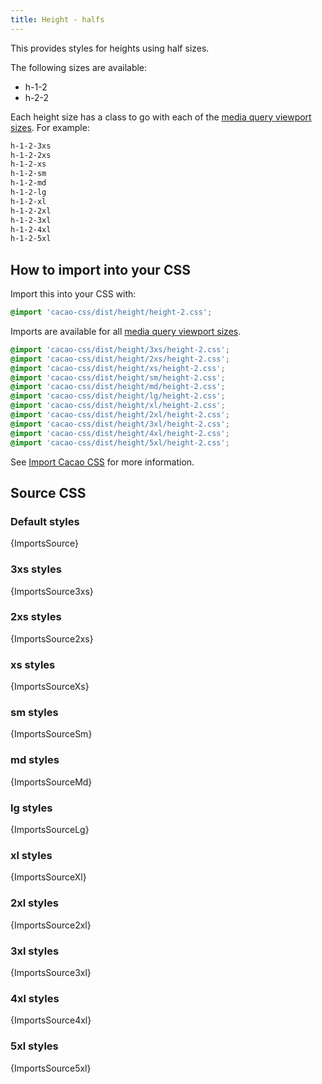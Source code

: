 ```yaml
---
title: Height - halfs
---
```


This provides styles for heights using half sizes.

The following sizes are available:

- h-1-2
- h-2-2

Each height size has a class to go with each of the [media query viewport sizes](/styles/media#viewport-media-queries). For example:

```css
h-1-2-3xs
h-1-2-2xs
h-1-2-xs
h-1-2-sm
h-1-2-md
h-1-2-lg
h-1-2-xl
h-1-2-2xl
h-1-2-3xl
h-1-2-4xl
h-1-2-5xl
```

## How to import into your CSS

Import this into your CSS with:

```css
@import 'cacao-css/dist/height/height-2.css';
```

Imports are available for all [media query viewport sizes](/styles/media#viewport-media-queries).

```css
@import 'cacao-css/dist/height/3xs/height-2.css';
@import 'cacao-css/dist/height/2xs/height-2.css';
@import 'cacao-css/dist/height/xs/height-2.css';
@import 'cacao-css/dist/height/sm/height-2.css';
@import 'cacao-css/dist/height/md/height-2.css';
@import 'cacao-css/dist/height/lg/height-2.css';
@import 'cacao-css/dist/height/xl/height-2.css';
@import 'cacao-css/dist/height/2xl/height-2.css';
@import 'cacao-css/dist/height/3xl/height-2.css';
@import 'cacao-css/dist/height/4xl/height-2.css';
@import 'cacao-css/dist/height/5xl/height-2.css';
```

See [Import Cacao CSS](/import) for more information.

## Source CSS

<!-- markdownlint-disable -->

### Default styles

<CodeBlock language="css" title="height/height-2.css">{ImportsSource}</CodeBlock>

### 3xs styles

<CodeBlock language="css" title="height/3xs/height-2.css">{ImportsSource3xs}</CodeBlock>

### 2xs styles

<CodeBlock language="css" title="height/2xs/height-2.css">{ImportsSource2xs}</CodeBlock>

### xs styles

<CodeBlock language="css" title="height/xs/height-2.css">{ImportsSourceXs}</CodeBlock>

### sm styles

<CodeBlock language="css" title="height/sm/height-2.css">{ImportsSourceSm}</CodeBlock>

### md styles

<CodeBlock language="css" title="height/md/height-2.css">{ImportsSourceMd}</CodeBlock>

### lg styles

<CodeBlock language="css" title="height/lg/height-2.css">{ImportsSourceLg}</CodeBlock>

### xl styles

<CodeBlock language="css" title="height/xl/height-2.css">{ImportsSourceXl}</CodeBlock>

### 2xl styles

<CodeBlock language="css" title="height/2xl/height-2.css">{ImportsSource2xl}</CodeBlock>

### 3xl styles

<CodeBlock language="css" title="height/3xl/height-2.css">{ImportsSource3xl}</CodeBlock>

### 4xl styles

<CodeBlock language="css" title="height/4xl/height-2.css">{ImportsSource4xl}</CodeBlock>

### 5xl styles

<CodeBlock language="css" title="height/5xl/height-2.css">{ImportsSource5xl}</CodeBlock>

